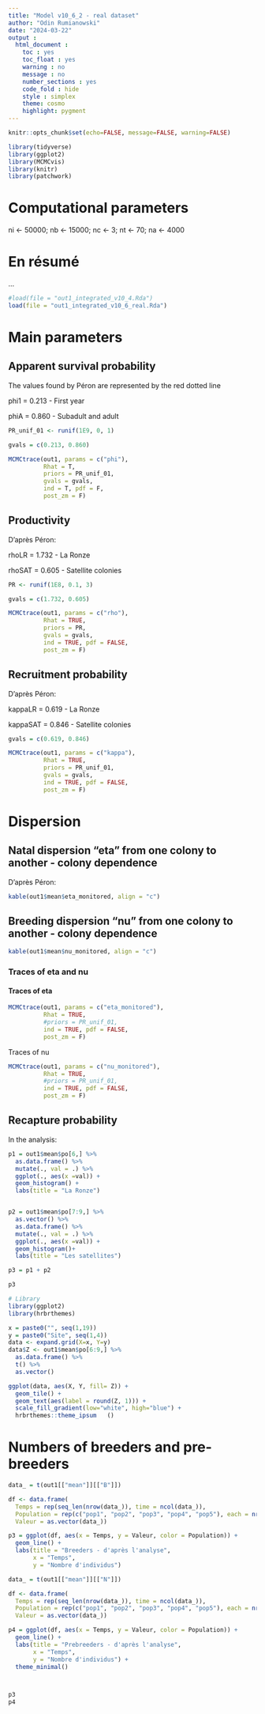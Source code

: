 ```yaml
---
title: "Model v10_6_2 - real dataset"
author: "Odin Rumianowski"
date: "2024-03-22"
output :
  html_document :
    toc : yes
    toc_float : yes
    warning : no
    message : no
    number_sections : yes
    code_fold : hide
    style : simplex
    theme: cosmo
    highlight: pygment
---
```


```r
knitr::opts_chunk$set(echo=FALSE, message=FALSE, warning=FALSE)
```


```r
library(tidyverse)
library(ggplot2)
library(MCMCvis)
library(knitr)
library(patchwork)
```


# Computational parameters

ni <- 50000; nb <- 15000; nc <- 3; nt <- 70; na <- 4000

# En résumé

...




```r
#load(file = "out1_integrated_v10_4.Rda")
load(file = "out1_integrated_v10_6_real.Rda")
```

# Main parameters
## Apparent survival probability

The values found by Péron are represented by the red dotted line

phi1 = 0.213 - First year

phiA = 0.860 - Subadult and adult

```r
PR_unif_01 <- runif(1E9, 0, 1)
```


```r
gvals = c(0.213, 0.860)

MCMCtrace(out1, params = c("phi"),
          Rhat = T,
          priors = PR_unif_01,
          gvals = gvals,
          ind = T, pdf = F,
          post_zm = F)

```

## Productivity

D'après Péron:

rhoLR = 1.732 - La Ronze

rhoSAT = 0.605 - Satellite colonies

```r

PR <- runif(1E8, 0.1, 3)

gvals = c(1.732, 0.605)

MCMCtrace(out1, params = c("rho"),
          Rhat = TRUE,
          priors = PR,
          gvals = gvals,
          ind = TRUE, pdf = FALSE,
          post_zm = F)


```

## Recruitment probability
D'après Péron: 

kappaLR = 0.619 - La Ronze

kappaSAT = 0.846 - Satellite colonies



```r


gvals = c(0.619, 0.846)

MCMCtrace(out1, params = c("kappa"),
          Rhat = TRUE,
          priors = PR_unif_01,
          gvals = gvals,
          ind = TRUE, pdf = FALSE,
          post_zm = F)


```

# Dispersion
## Natal dispersion "eta" from one colony to another - colony dependence 

D'après Péron: 

```r
kable(out1$mean$eta_monitored, align = "c")
```

## Breeding dispersion "nu" from one colony to another - colony dependence
 
```r
kable(out1$mean$nu_monitored, align = "c")
```

### Traces of eta and nu
#### Traces of eta

```r

MCMCtrace(out1, params = c("eta_monitored"),
          Rhat = TRUE,
          #priors = PR_unif_01,
          ind = TRUE, pdf = FALSE,
          post_zm = F)


```

Traces of nu
```r

MCMCtrace(out1, params = c("nu_monitored"),
          Rhat = TRUE,
          #priors = PR_unif_01,
          ind = TRUE, pdf = FALSE,
          post_zm = F)
```

## Recapture probability
           
In the analysis:

```r
p1 = out1$mean$po[6,] %>% 
  as.data.frame() %>%
  mutate(., val = .) %>% 
  ggplot(., aes(x =val)) +
  geom_histogram() +
  labs(title = "La Ronze")


p2 = out1$mean$po[7:9,] %>% 
  as.vector() %>% 
  as.data.frame() %>%
  mutate(., val = .) %>% 
  ggplot(., aes(x =val)) +
  geom_histogram()+
  labs(title = "Les satellites")

p3 = p1 + p2

p3

```


```r
# Library
library(ggplot2)
library(hrbrthemes)

x = paste0("", seq(1,19))
y = paste0("Site", seq(1,4))
data <- expand.grid(X=x, Y=y)
data$Z <- out1$mean$po[6:9,] %>% 
  as.data.frame() %>% 
  t() %>% 
  as.vector()

ggplot(data, aes(X, Y, fill= Z)) + 
  geom_tile() +
  geom_text(aes(label = round(Z, 1))) +
  scale_fill_gradient(low="white", high="blue") +
  hrbrthemes::theme_ipsum	()

```

# Numbers of breeders and pre-breeders

```r


data_ = t(out1[["mean"]][["B"]])

df <- data.frame(
  Temps = rep(seq_len(nrow(data_)), time = ncol(data_)),
  Population = rep(c("pop1", "pop2", "pop3", "pop4", "pop5"), each = nrow(data_)),
  Valeur = as.vector(data_))

p3 = ggplot(df, aes(x = Temps, y = Valeur, color = Population)) +
  geom_line() +
  labs(title = "Breeders - d'après l'analyse",
       x = "Temps",
       y = "Nombre d'individus")

data_ = t(out1[["mean"]][["N"]])

df <- data.frame(
  Temps = rep(seq_len(nrow(data_)), time = ncol(data_)),
  Population = rep(c("pop1", "pop2", "pop3", "pop4", "pop5"), each = nrow(data_)),
  Valeur = as.vector(data_))

p4 = ggplot(df, aes(x = Temps, y = Valeur, color = Population)) +
  geom_line() +
  labs(title = "Prebreeders - d'après l'analyse",
       x = "Temps",
       y = "Nombre d'individus") +
  theme_minimal()



p3
p4
```
